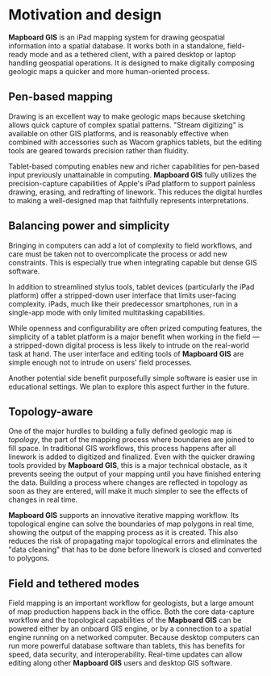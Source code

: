 
# Motivation and design

**Mapboard GIS** is an iPad mapping system for drawing geospatial
information into a spatial database. It works both in a standalone,
field-ready mode and as a tethered client, with a paired desktop or
laptop handling geospatial operations. It is designed to make
digitally composing geologic maps a quicker and more human-oriented process.

## Pen-based mapping

Drawing is an excellent way to make geologic maps because sketching allows
quick capture of complex spatial patterns. "Stream digitizing" is available
on other GIS platforms, and is reasonably effective when combined with
accessories such as Wacom graphics tablets, but the editing tools are geared
towards precision rather than fluidity.

Tablet-based computing enables new and richer capabilities for pen-based
input previously unattainable in computing.
**Mapboard GIS** fully utilizes the precision-capture capabilities of Apple's
iPad platform
to support painless drawing, erasing, and redrafting of linework. This
reduces the digital hurdles to making a well-designed map that faithfully
represents interpretations.

## Balancing power and simplicity

Bringing in computers can add a lot of complexity to field workflows, and
care must be taken not to overcomplicate the process or add new constraints.
This is especially true when integrating capable but dense GIS software.

In addition to streamlined stylus tools, tablet devices (particularly the
iPad platform) offer a stripped-down user interface that limits user-facing
complexity. iPads, much like their predecessor smartphones, run in a
single-app mode with only limited multitasking capabilities.

While openness and configurability are often prized computing features,
the simplicity of a tablet platform is a major benefit when
working in the field — a stripped-down digital process is less likely to
intrude on the real-world task at hand. The user interface and editing tools
of **Mapboard GIS** are simple enough not to intrude on users' field
processes.

Another potential side benefit purposefully simple software is easier use in
educational settings. We plan to explore this aspect further in the future.

## Topology-aware

One of the major hurdles to building a fully defined geologic map is *topology*, the
part of the mapping process where boundaries are joined to fill space. In traditional
GIS workflows, this process happens after all linework is added to digitized and finalized.
Even with the quicker drawing tools provided by **Mapboard GIS**, this is a major technical
obstacle, as it prevents seeing the output of your mapping until you have finished entering
the data. Building a process where changes are reflected in topology as soon
as they are entered, will make it much simpler to see the effects of changes in real time.

**Mapboard GIS** supports an innovative iterative mapping workflow. Its topological
engine can solve the boundaries of map polygons in real time, showing the output of the
mapping process as it is created. This also reduces the risk of propagating major topological
errors and eliminates the "data cleaning" that has to be done before
linework is closed and converted to polygons.

## Field and tethered modes

Field mapping is an important workflow for geologists, but a large amount of
map production happens back in the office. Both the core data-capture
workflow and the topological capabilities of the **Mapboard GIS** can be
powered either by an onboard GIS engine, or by a connection to a spatial
engine running on a networked computer. Because desktop computers can run
more powerful database software than tablets, this has benefits for speed,
data security, and interoperability. Real-time updates can allow editing
along other **Mapboard GIS** users and desktop GIS software.

<!--

## Building new interactions.

Somewhat weirdly for a geoscientist, my senior year of college, I took
a class on **INLS 318: Human-Computer Interaction**. This course made a
huge impression on me. Frustrations we have with digital processes are
often just boil down to poorly designed interfaces between user and machine. 

Now when I see an imperfect digital process,
I have the urge to examine the process and try to find a better way.
Mapping is ripe for this kind of disruption — researchers' capabilities
are being limited by over-proscriptive computer systems, and much of the
problem is at the human-computer interface.

Now, I've elegantly solved my problem. So we've reached the second phase
of this exercise, where I see if this change in approach can transform
others' workflows as much as it has improved mine.

Field geological mapping can be a data-management headache, and capturing high-quality geospatial
information over a large mapping project is tricky.
**Mapboard GIS** allows quick and natural capture of mapping data
into user-defined line and polygon
types using the Apple Pencil, with a process flow comparable to working atop a
paper map. Data are saved to an industry-standard open-source spatial database:
_Spatialite_ in "field" mode or _PostGIS_ a on networked server in "tethered" mode.
Both of these data collections can be opened by standard **QGIS** or **ArcGIS**
desktop GIS software (ArcGIS can only connect to PostGIS in read-only mode); the PostGIS
backend additionally supports advanced collaborative mapping.

Custom tile layers including `MBTiles` files can be loaded
for field-accessible basemaps. Multiple projects can be managed on the same device
and shared with other devices. Mapping can be done in arbitrary spatial reference
systems.


## Does it replace a GIS system?

As its full name implies, Mapboard internally uses a sophisticated GIS system,
but it is not a fully realized system for managing geospatial data.

It prioritizes simple input over a fully realized set of tools. It also does not
have a system for managing feature attributes.

## Why?

Geologic maps are beautiful.

-->
